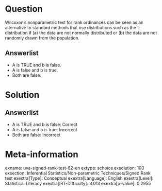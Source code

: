 Question
========

Wilcoxon's nonparametric test for rank ordinances can be seen as an alternative to standard methods that use distributions such as the t-distribution if (a) the data are not normally distributed or (b) the data are not randomly drawn from the population.

Answerlist
----------

* A is TRUE and b is false.
* A is false and b is true.
* Both are false.

Solution
========

Answerlist
----------

* A is TRUE and b is false: Correct
* A is false and b is true: Incorrect
* Both are false: Incorrect

Meta-information
================
exname: uva-signed-rank-test-62-en
extype: schoice
exsolution: 100
exsection: Inferential Statistics/Non-parametric Techniques/Signed Rank test
exextra[Type]: Conceptual
exextra[Language]: English
exextra[Level]: Statistical Literacy
exextra[IRT-Difficulty]: 3.013
exextra[p-value]: 0.2955
